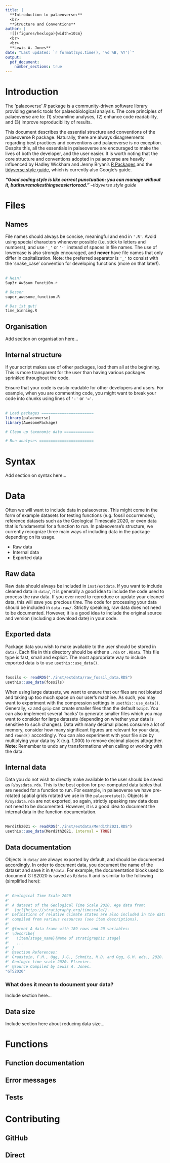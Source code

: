 ```yaml
---
title: |
  **Introduction to palaeoverse:**
  <br>  
  **Structure and Conventions**
author: |
  ![](figures/hexlogo){width=10cm}  
  <br>  
  <br>  
  **Lewis A. Jones**
date: "Last updated: `r format(Sys.time(), '%d %B, %Y')`"
output:
  pdf_document:
    number_sections: true
---
```

\newpage

# Introduction

The 'palaeoverse' *R* package is a community-driven software library providing generic tools for palaeobiological analysis. The core principles of palaeoverse are to: (1) streamline analyses, (2) enhance code readability, and (3) improve reproducibility of results.

This document describes the essential structure and conventions of the palaeoverse R package. Naturally, there are always disagreements regarding best practices and conventions and palaeoverse is no exception. Despite this, all the essentials in palaeoverse are encouraged to make the lives of both the developer, and the user easier. It is worth noting that the core structure and conventions adopted in palaeoverse are heavily influenced by Hadley Wickham and Jenny Bryan's [R Packages](https://r-pkgs.org/index.html) and the [tidyverse style guide](https://style.tidyverse.org/index.html), which is currently also Google's guide.

***"Good coding style is like correct punctuation: you can manage without it, butitsuremakesthingseasiertoread."*** *--tidyverse style guide*

# Files

## Names

File names should always be concise, meaningful and end in `'.R'`. Avoid using special characters whenever possible (i.e. stick to letters and numbers), and use `'_'` or `'-'` instead of spaces in file names. The use of lowercase is also strongly encouraged, and **never** have file names that only differ in capitalization. Note: the preferred separator is `'_'` to consist with the 'snake_case' convention for developing functions (more on that later!).  
<br>  

```r

# Nein!
Sup3r Aw3sum Functi0n.r

# Besser
super_awesome_function.R

# Das ist gut!
time_binning.R

```

## Organisation

Add section on organisation here...

## Internal structure

If your script makes use of other packages, load them all at the beginning. This is more transparent for the user than having various packages sprinkled throughout the code.

Ensure that your code is easily readable for other developers and users. For example, when you are commenting code, you might want to break your code into chunks using lines of `'-'` or `'='`.  
<br>

```r
# Load packages =======================
library(palaeoverse)
library(AwesomePackage)

# Clean up taxonomic data =============

# Run analyses ========================
```


# Syntax

Add section on syntax here...

# Data

Often we will want to include data in palaeoverse. This might come in the form of example datasets for testing functions (e.g. fossil occurrences), reference datasets such as the Geological Timescale 2020, or even data that is fundamental for a function to run. In palaeoverse's structure, we currently recognize three main ways of including data in the package depending on its usage.

- Raw data
- Internal data
- Exported data

## Raw data

Raw data should always be included in `inst/extdata`. If you want to include cleaned data in `data/`, it is generally a good idea to include the code used to process the raw data. If you ever need to reproduce or update your cleaned data, this will save you precious time. The code for processing your data should be included in `data-raw/`. Strictly speaking, raw data does not need to be documented. However, it is a good idea to include the original source and version (including a download date) in your code.

## Exported data

Package data you wish to make available to the user should be stored in `data/`. Each file in this directory should be either a `.rda` or `.RData`. This file type is fast, small and explicit. The most appropriate way to include exported data is to use `usethis::use_data()`.  
<br>
```r
fossils <- readRDS("./inst/extdata/raw_fossil_data.RDS")
usethis::use_data(fossils)
```

When using large datasets, we want to ensure that our files are not bloated and taking up too much space on our user's machine. As such, you may want to experiment with the compression settings in `usethis::use_data()`. Generally, `xz` and `gzip` can create smaller files than the default `bzip2`. You can also implement several 'hacks' to generate smaller files which you may want to consider for large datasets (depending on whether your data is sensitive to such changes). Data with many decimal places consume a lot of memory, consider how many significant figures are relevant for your data, and `round()` accordingly. You can also experiment with your file size by multiplying your data by X (e.g. 1,000) to remove decimal places altogether. **Note:** Remember to undo any transformations when calling or working with the data.

## Internal data

Data you do not wish to directly make available to the user should be saved as `R/sysdata.rda`. This is the best option for pre-computed data tables that are needed for a function to run. For example, in palaeoverse we have pre-rotated spatial grids rotated we use in the `palaeorotate()`. Objects in `R/sysdata.rda` are not exported, so again, strictly speaking raw data does not need to be documented. However, it is a good idea to document the internal data in the function documentation.  
<br>
```r
Merdith2021 <- readRDS("./inst/extdata/Merdith2021.RDS")
usethis::use_data(Merdith2021, internal = TRUE)
```

## Data documentation

Objects in `data/` are always exported by default, and should be documented accordingly. In order to document data, you document the name of the dataset and save it in `R/data`. For example, the documentation block used to document GTS2020 is saved as `R/data.R` and is similar to the following (simplified here):  
<br>
```r
#' Geological Time Scale 2020
#'
#' A dataset of the Geological Time Scale 2020. Age data from:
#'  \url{https://stratigraphy.org/timescale/}.
#' Definitions of relative climate states are also included in the dataset, and were 
#' compiled from various resources (see item descriptions).
#'
#' @format A data frame with 189 rows and 20 variables:
#' \describe{
#'   \item{stage_name}{Name of stratigraphic stage}
#'   ...
#' }
#' @section References:
#' Gradstein, F.M., Ogg, J.G., Schmitz, M.D. and Ogg, G.M. eds., 2020.
#' Geologic time scale 2020. Elsevier.
#' @source Compiled by Lewis A. Jones.
"GTS2020"
```

### What does it mean to document your data?

Include section here...

## Data size

Include section here about reducing data size...

# Functions

## Function documentation

## Error messages

## Tests

# Contributing

## GitHub

## Direct
